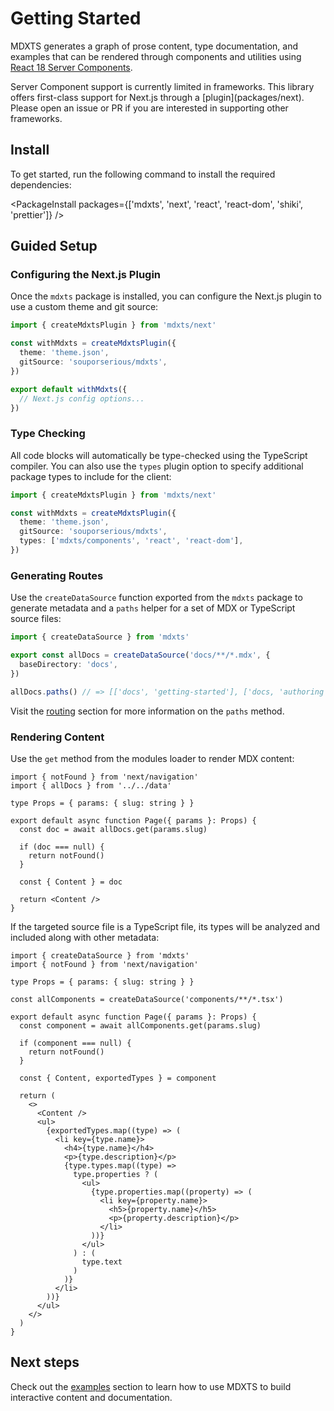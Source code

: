 # Getting Started

<Summary>

MDXTS generates a graph of prose content, type documentation, and examples that can be rendered through components and utilities using [React 18 Server Components](https://react.dev/blog/2023/03/22/react-labs-what-we-have-been-working-on-march-2023#react-server-components).

</Summary>

<Note>
  Server Component support is currently limited in frameworks. This library
  offers first-class support for Next.js through a [plugin](packages/next).
  Please open an issue or PR if you are interested in supporting other
  frameworks.
</Note>

## Install

To get started, run the following command to install the required dependencies:

<PackageInstall
  packages={['mdxts', 'next', 'react', 'react-dom', 'shiki', 'prettier']}
/>

## Guided Setup

### Configuring the Next.js Plugin

Once the `mdxts` package is installed, you can configure the Next.js plugin to use a custom theme and git source:

```ts filename="next.config.ts"
import { createMdxtsPlugin } from 'mdxts/next'

const withMdxts = createMdxtsPlugin({
  theme: 'theme.json',
  gitSource: 'souporserious/mdxts',
})

export default withMdxts({
  // Next.js config options...
})
```

### Type Checking

All code blocks will automatically be type-checked using the TypeScript compiler. You can also use the `types` plugin option to specify additional package types to include for the client:

```ts filename="next.config.ts"
import { createMdxtsPlugin } from 'mdxts/next'

const withMdxts = createMdxtsPlugin({
  theme: 'theme.json',
  gitSource: 'souporserious/mdxts',
  types: ['mdxts/components', 'react', 'react-dom'],
})
```

### Generating Routes

Use the `createDataSource` function exported from the `mdxts` package to generate metadata and a `paths` helper for a set of MDX or TypeScript source files:

```ts filename="data.ts"
import { createDataSource } from 'mdxts'

export const allDocs = createDataSource('docs/**/*.mdx', {
  baseDirectory: 'docs',
})

allDocs.paths() // => [['docs', 'getting-started'], ['docs, 'authoring']]
```

Visit the [routing](/routing) section for more information on the `paths` method.

### Rendering Content

Use the `get` method from the modules loader to render MDX content:

```tsx filename="blog/[slug]/page.tsx"
import { notFound } from 'next/navigation'
import { allDocs } from '../../data'

type Props = { params: { slug: string } }

export default async function Page({ params }: Props) {
  const doc = await allDocs.get(params.slug)

  if (doc === null) {
    return notFound()
  }

  const { Content } = doc

  return <Content />
}
```

If the targeted source file is a TypeScript file, its types will be analyzed and included along with other metadata:

```tsx filename="components/[slug]/page.tsx"
import { createDataSource } from 'mdxts'
import { notFound } from 'next/navigation'

type Props = { params: { slug: string } }

const allComponents = createDataSource('components/**/*.tsx')

export default async function Page({ params }: Props) {
  const component = await allComponents.get(params.slug)

  if (component === null) {
    return notFound()
  }

  const { Content, exportedTypes } = component

  return (
    <>
      <Content />
      <ul>
        {exportedTypes.map((type) => (
          <li key={type.name}>
            <h4>{type.name}</h4>
            <p>{type.description}</p>
            {type.types.map((type) =>
              type.properties ? (
                <ul>
                  {type.properties.map((property) => (
                    <li key={property.name}>
                      <h5>{property.name}</h5>
                      <p>{property.description}</p>
                    </li>
                  ))}
                </ul>
              ) : (
                type.text
              )
            )}
          </li>
        ))}
      </ul>
    </>
  )
}
```

## Next steps

Check out the [examples](./examples/authoring) section to learn how to use MDXTS to build interactive content and documentation.
